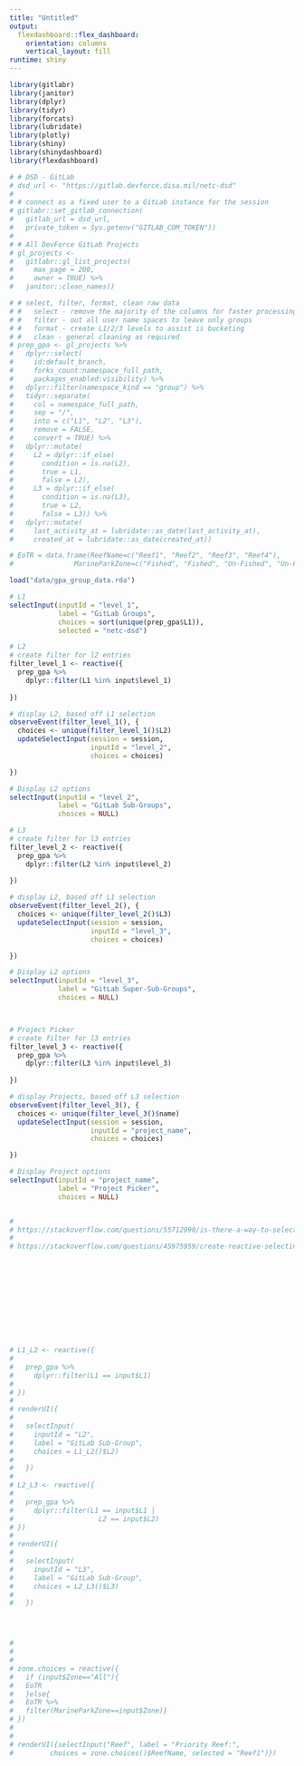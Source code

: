 ```yaml
---
title: "Untitled"
output: 
  flexdashboard::flex_dashboard:
    orientation: columns
    vertical_layout: fill
runtime: shiny 
---
```


```r
library(gitlabr)
library(janitor)
library(dplyr)
library(tidyr)
library(forcats)
library(lubridate)
library(plotly)
library(shiny)
library(shinydashboard)
library(flexdashboard)
```

```r
# # DSD - GitLab 
# dsd_url <- "https://gitlab.devforce.disa.mil/netc-dsd"
# 
# # connect as a fixed user to a GitLab instance for the session
# gitlabr::set_gitlab_connection(
#   gitlab_url = dsd_url,
#   private_token = Sys.getenv("GITLAB_COM_TOKEN"))
# 
# # All DevForce GitLab Projects
# gl_projects <- 
#   gitlabr::gl_list_projects(
#     max_page = 200, 
#     owner = TRUE) %>% 
#   janitor::clean_names()
```

```r
# # select, filter, format, clean raw data
# #   select - remove the majority of the columns for faster processing
# #   filter - out all user name spaces to leave only groups
# #   format - create L1/2/3 levels to assist is bucketing
# #   clean - general cleaning as required
# prep_gpa <- gl_projects %>% 
#   dplyr::select(
#     id:default_branch,
#     forks_count:namespace_full_path,
#     packages_enabled:visibility) %>% 
#   dplyr::filter(namespace_kind == "group") %>% 
#   tidyr::separate(
#     col = namespace_full_path, 
#     sep = "/", 
#     into = c("L1", "L2", "L3"), 
#     remove = FALSE, 
#     convert = TRUE) %>% 
#   dplyr::mutate(
#     L2 = dplyr::if_else(
#       condition = is.na(L2), 
#       true = L1, 
#       false = L2),
#     L3 = dplyr::if_else(
#       condition = is.na(L3), 
#       true = L2, 
#       false = L3)) %>% 
#   dplyr::mutate(
#     last_activity_at = lubridate::as_date(last_activity_at),
#     created_at = lubridate::as_date(created_at))
```



```r
# EoTR = data.frame(ReefName=c("Reef1", "Reef2", "Reef3", "Reef4"), 
#               MarineParkZone=c("Fished", "Fished", "Un-Fished", "Un-Fished"))

load("data/gpa_group_data.rda")

# L1
selectInput(inputId = "level_1",
            label = "GitLab Groups",
            choices = sort(unique(prep_gpa$L1)),
            selected = "netc-dsd")

# L2
# create filter for l2 entries
filter_level_1 <- reactive({
  prep_gpa %>% 
    dplyr::filter(L1 %in% input$level_1)
  
})

# display L2, based off L1 selection
observeEvent(filter_level_1(), {
  choices <- unique(filter_level_1()$L2)
  updateSelectInput(session = session,
                    inputId = "level_2",
                    choices = choices)

})

# Display L2 options
selectInput(inputId = "level_2",
            label = "GitLab Sub-Groups",
            choices = NULL)

# L3
# create filter for l3 entries
filter_level_2 <- reactive({
  prep_gpa %>% 
    dplyr::filter(L2 %in% input$level_2)
  
})

# display L2, based off L1 selection
observeEvent(filter_level_2(), {
  choices <- unique(filter_level_2()$L3)
  updateSelectInput(session = session,
                    inputId = "level_3",
                    choices = choices)

})

# Display L2 options
selectInput(inputId = "level_3",
            label = "GitLab Super-Sub-Groups",
            choices = NULL)



# Project Picker
# create filter for l3 entries
filter_level_3 <- reactive({
  prep_gpa %>% 
    dplyr::filter(L3 %in% input$level_3)
  
})

# display Projects, based off L3 selection
observeEvent(filter_level_3(), {
  choices <- unique(filter_level_3()$name)
  updateSelectInput(session = session,
                    inputId = "project_name",
                    choices = choices)

})

# Display Project options
selectInput(inputId = "project_name",
            label = "Project Picker",
            choices = NULL)


# 
# https://stackoverflow.com/questions/55712090/is-there-a-way-to-select-all-of-a-sub-list-with-shiny-selectinput
# 
# https://stackoverflow.com/questions/45975959/create-reactive-selectinput-flexdashboard-with-shiny












# L1_L2 <- reactive({
#   
#   prep_gpa %>% 
#     dplyr::filter(L1 == input$L1)
# 
# })
# 
# renderUI({
#   
#   selectInput(
#     inputId = "L2", 
#     label = "GitLab Sub-Group", 
#     choices = L1_L2()$L2)
#   
#   })
# 
# L2_L3 <- reactive({
#   
#   prep_gpa %>% 
#     dplyr::filter(L1 == input$L1 |
#                     L2 == input$L2)
# })
# 
# renderUI({
#   
#   selectInput(
#     inputId = "L3", 
#     label = "GitLab Sub-Group", 
#     choices = L2_L3()$L3)
#   
#   })




# 
# 
# 
# zone.choices = reactive({
#   if (input$Zone=="All"){
#   EoTR
#   }else{
#   EoTR %>%
#   filter(MarineParkZone==input$Zone)}
# })
# 
# 
# renderUI({selectInput("Reef", label = "Priority Reef:",
#         choices = zone.choices()$ReefName, selected = "Reef1")})

```